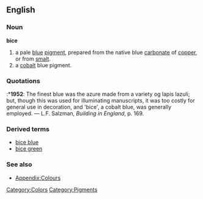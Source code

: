 ==English==

===Noun===
'''bice'''
#a pale [[blue]] [[pigment]], prepared from the native blue [[carbonate]] of [[copper]], or from [[smalt]].
#a [[cobalt]] blue pigment.

===Quotations===
:*'''1952''': The finest blue was the azure made from a variety og lapis lazuli; but, though this was used for illuminating manuscripts, it was too costly for general use in decoration, and 'bice', a cobalt blue, was generally employed. &mdash; L.F. Salzman, ''Building in England'', p. 169.

===Derived terms===
*[[bice blue]]
*[[bice green]]

===See also===
*[[Wiktionary_Appendix:Colours|Appendix:Colours]]

[[Category:Colors]]
[[Category:Pigments]]